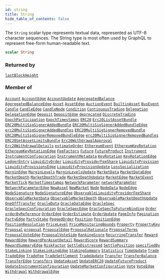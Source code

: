 ```yaml
---
id: string
title: String
hide_table_of_contents: false
---
```








The `String` scalar type represents textual data, represented as UTF-8 character sequences. The String type is most often used by GraphQL to represent free-form human-readable text.

```graphql
scalar String
```




### Returned by

[`lastBlockHeight`](/docs/testnet/graphql/queries/last-block-height)  <Badge class="secondary" text="query"/>

### Member of

[`Account`](/docs/testnet/graphql/objects/account)  <Badge class="secondary" text="object"/><Bullet />[`AccountEdge`](/docs/testnet/graphql/objects/account-edge)  <Badge class="secondary" text="object"/><Bullet />[`AccountUpdate`](/docs/testnet/graphql/objects/account-update)  <Badge class="secondary" text="object"/><Bullet />[`AggregatedBalance`](/docs/testnet/graphql/objects/aggregated-balance)  <Badge class="secondary" text="object"/><Bullet />[`AggregatedBalanceEdge`](/docs/testnet/graphql/objects/aggregated-balance-edge)  <Badge class="secondary" text="object"/><Bullet />[`Asset`](/docs/testnet/graphql/objects/asset)  <Badge class="secondary" text="object"/><Bullet />[`AssetEdge`](/docs/testnet/graphql/objects/asset-edge)  <Badge class="secondary" text="object"/><Bullet />[`AuctionEvent`](/docs/testnet/graphql/objects/auction-event)  <Badge class="secondary" text="object"/><Bullet />[`BuiltinAsset`](/docs/testnet/graphql/objects/builtin-asset)  <Badge class="secondary" text="object"/><Bullet />[`BusEvent`](/docs/testnet/graphql/objects/bus-event)  <Badge class="secondary" text="object"/><Bullet />[`Candle`](/docs/testnet/graphql/objects/candle)  <Badge class="secondary" text="object"/><Bullet />[`CandleEdge`](/docs/testnet/graphql/objects/candle-edge)  <Badge class="secondary" text="object"/><Bullet />[`CandleNode`](/docs/testnet/graphql/objects/candle-node)  <Badge class="secondary" text="object"/><Bullet />[`Condition`](/docs/testnet/graphql/objects/condition)  <Badge class="secondary" text="object"/><Bullet />[`ContinuousTrading`](/docs/testnet/graphql/objects/continuous-trading)  <Badge class="secondary" text="object"/><Bullet />[`Delegation`](/docs/testnet/graphql/objects/delegation)  <Badge class="secondary" text="object"/><Bullet />[`DelegationEdge`](/docs/testnet/graphql/objects/delegation-edge)  <Badge class="secondary" text="object"/><Bullet />[`Deposit`](/docs/testnet/graphql/objects/deposit)  <Badge class="secondary" text="object"/><Bullet />[`DepositEdge`](/docs/testnet/graphql/objects/deposit-edge)  <Badge class="secondary" text="object"/><Bullet />[`deprecated`](/docs/testnet/graphql/directives/deprecated)  <Badge class="secondary" text="directive"/><Bullet />[`DiscreteTrading`](/docs/testnet/graphql/objects/discrete-trading)  <Badge class="secondary" text="object"/><Bullet />[`EpochParticipation`](/docs/testnet/graphql/objects/epoch-participation)  <Badge class="secondary" text="object"/><Bullet />[`EpochTimestamps`](/docs/testnet/graphql/objects/epoch-timestamps)  <Badge class="secondary" text="object"/><Bullet />[`ERC20`](/docs/testnet/graphql/objects/erc20)  <Badge class="secondary" text="object"/><Bullet />[`Erc20ListAssetBundle`](/docs/testnet/graphql/objects/erc-20-list-asset-bundle)  <Badge class="secondary" text="object"/><Bullet />[`ERC20MultiSigSignerAddedBundle`](/docs/testnet/graphql/objects/erc20-multi-sig-signer-added-bundle)  <Badge class="secondary" text="object"/><Bullet />[`ERC20MultiSigSignerAddedBundleEdge`](/docs/testnet/graphql/objects/erc20-multi-sig-signer-added-bundle-edge)  <Badge class="secondary" text="object"/><Bullet />[`erc20MultiSigSignerAddedBundles`](/docs/testnet/graphql/queries/erc-20-multi-sig-signer-added-bundles)  <Badge class="secondary" text="query"/><Bullet />[`ERC20MultiSigSignerRemovedBundle`](/docs/testnet/graphql/objects/erc20-multi-sig-signer-removed-bundle)  <Badge class="secondary" text="object"/><Bullet />[`ERC20MultiSigSignerRemovedBundleEdge`](/docs/testnet/graphql/objects/erc20-multi-sig-signer-removed-bundle-edge)  <Badge class="secondary" text="object"/><Bullet />[`erc20MultiSigSignerRemovedBundles`](/docs/testnet/graphql/queries/erc-20-multi-sig-signer-removed-bundles)  <Badge class="secondary" text="query"/><Bullet />[`ERC20SetAssetLimitsBundle`](/docs/testnet/graphql/objects/erc20-set-asset-limits-bundle)  <Badge class="secondary" text="object"/><Bullet />[`Erc20WithdrawalApproval`](/docs/testnet/graphql/objects/erc-20-withdrawal-approval)  <Badge class="secondary" text="object"/><Bullet />[`Erc20WithdrawalDetails`](/docs/testnet/graphql/objects/erc-20-withdrawal-details)  <Badge class="secondary" text="object"/><Bullet />[`estimateOrder`](/docs/testnet/graphql/queries/estimate-order)  <Badge class="secondary" text="query"/><Bullet />[`EthereumEvent`](/docs/testnet/graphql/objects/ethereum-event)  <Badge class="secondary" text="object"/><Bullet />[`EthereumKeyRotation`](/docs/testnet/graphql/objects/ethereum-key-rotation)  <Badge class="secondary" text="object"/><Bullet />[`EthereumKeyRotationEdge`](/docs/testnet/graphql/objects/ethereum-key-rotation-edge)  <Badge class="secondary" text="object"/><Bullet />[`FeeFactors`](/docs/testnet/graphql/objects/fee-factors)  <Badge class="secondary" text="object"/><Bullet />[`Future`](/docs/testnet/graphql/objects/future)  <Badge class="secondary" text="object"/><Bullet />[`FutureProduct`](/docs/testnet/graphql/objects/future-product)  <Badge class="secondary" text="object"/><Bullet />[`Instrument`](/docs/testnet/graphql/objects/instrument)  <Badge class="secondary" text="object"/><Bullet />[`InstrumentConfiguration`](/docs/testnet/graphql/objects/instrument-configuration)  <Badge class="secondary" text="object"/><Bullet />[`InstrumentMetadata`](/docs/testnet/graphql/objects/instrument-metadata)  <Badge class="secondary" text="object"/><Bullet />[`KeyRotation`](/docs/testnet/graphql/objects/key-rotation)  <Badge class="secondary" text="object"/><Bullet />[`KeyRotationEdge`](/docs/testnet/graphql/objects/key-rotation-edge)  <Badge class="secondary" text="object"/><Bullet />[`LedgerEntry`](/docs/testnet/graphql/objects/ledger-entry)  <Badge class="secondary" text="object"/><Bullet />[`LiquidityOrder`](/docs/testnet/graphql/objects/liquidity-order)  <Badge class="secondary" text="object"/><Bullet />[`LiquidityProviderFeeShare`](/docs/testnet/graphql/objects/liquidity-provider-fee-share)  <Badge class="secondary" text="object"/><Bullet />[`LiquidityProvision`](/docs/testnet/graphql/objects/liquidity-provision)  <Badge class="secondary" text="object"/><Bullet />[`LiquidityProvisionsEdge`](/docs/testnet/graphql/objects/liquidity-provisions-edge)  <Badge class="secondary" text="object"/><Bullet />[`LiquidityProvisionUpdate`](/docs/testnet/graphql/objects/liquidity-provision-update)  <Badge class="secondary" text="object"/><Bullet />[`LossSocialization`](/docs/testnet/graphql/objects/loss-socialization)  <Badge class="secondary" text="object"/><Bullet />[`MarginEdge`](/docs/testnet/graphql/objects/margin-edge)  <Badge class="secondary" text="object"/><Bullet />[`MarginLevels`](/docs/testnet/graphql/objects/margin-levels)  <Badge class="secondary" text="object"/><Bullet />[`MarginLevelsUpdate`](/docs/testnet/graphql/objects/margin-levels-update)  <Badge class="secondary" text="object"/><Bullet />[`MarketData`](/docs/testnet/graphql/objects/market-data)  <Badge class="secondary" text="object"/><Bullet />[`MarketDataEdge`](/docs/testnet/graphql/objects/market-data-edge)  <Badge class="secondary" text="object"/><Bullet />[`MarketDepth`](/docs/testnet/graphql/objects/market-depth)  <Badge class="secondary" text="object"/><Bullet />[`MarketDepthTrade`](/docs/testnet/graphql/objects/market-depth-trade)  <Badge class="secondary" text="object"/><Bullet />[`MarketDepthUpdate`](/docs/testnet/graphql/objects/market-depth-update)  <Badge class="secondary" text="object"/><Bullet />[`MarketEdge`](/docs/testnet/graphql/objects/market-edge)  <Badge class="secondary" text="object"/><Bullet />[`MarketEvent`](/docs/testnet/graphql/objects/market-event)  <Badge class="secondary" text="object"/><Bullet />[`MarketTick`](/docs/testnet/graphql/objects/market-tick)  <Badge class="secondary" text="object"/><Bullet />[`MarketTimestamps`](/docs/testnet/graphql/objects/market-timestamps)  <Badge class="secondary" text="object"/><Bullet />[`NetworkParameter`](/docs/testnet/graphql/objects/network-parameter)  <Badge class="secondary" text="object"/><Bullet />[`networkParameter`](/docs/testnet/graphql/queries/network-parameter)  <Badge class="secondary" text="query"/><Bullet />[`NetworkParameterEdge`](/docs/testnet/graphql/objects/network-parameter-edge)  <Badge class="secondary" text="object"/><Bullet />[`NewAsset`](/docs/testnet/graphql/objects/new-asset)  <Badge class="secondary" text="object"/><Bullet />[`NewMarket`](/docs/testnet/graphql/objects/new-market)  <Badge class="secondary" text="object"/><Bullet />[`Node`](/docs/testnet/graphql/objects/node)  <Badge class="secondary" text="object"/><Bullet />[`NodeData`](/docs/testnet/graphql/objects/node-data)  <Badge class="secondary" text="object"/><Bullet />[`NodeEdge`](/docs/testnet/graphql/objects/node-edge)  <Badge class="secondary" text="object"/><Bullet />[`NodeSignature`](/docs/testnet/graphql/objects/node-signature)  <Badge class="secondary" text="object"/><Bullet />[`NodeSignatureEdge`](/docs/testnet/graphql/objects/node-signature-edge)  <Badge class="secondary" text="object"/><Bullet />[`ObservableLiquidityProviderFeeShare`](/docs/testnet/graphql/objects/observable-liquidity-provider-fee-share)  <Badge class="secondary" text="object"/><Bullet />[`ObservableMarketData`](/docs/testnet/graphql/objects/observable-market-data)  <Badge class="secondary" text="object"/><Bullet />[`ObservableMarketDepth`](/docs/testnet/graphql/objects/observable-market-depth)  <Badge class="secondary" text="object"/><Bullet />[`ObservableMarketDepthUpdate`](/docs/testnet/graphql/objects/observable-market-depth-update)  <Badge class="secondary" text="object"/><Bullet />[`OneOffTransfer`](/docs/testnet/graphql/objects/one-off-transfer)  <Badge class="secondary" text="object"/><Bullet />[`OracleData`](/docs/testnet/graphql/objects/oracle-data)  <Badge class="secondary" text="object"/><Bullet />[`OracleDataEdge`](/docs/testnet/graphql/objects/oracle-data-edge)  <Badge class="secondary" text="object"/><Bullet />[`OracleSpec`](/docs/testnet/graphql/objects/oracle-spec)  <Badge class="secondary" text="object"/><Bullet />[`OracleSpecConfiguration`](/docs/testnet/graphql/objects/oracle-spec-configuration)  <Badge class="secondary" text="object"/><Bullet />[`OracleSpecEdge`](/docs/testnet/graphql/objects/oracle-spec-edge)  <Badge class="secondary" text="object"/><Bullet />[`OracleSpecToFutureBinding`](/docs/testnet/graphql/objects/oracle-spec-to-future-binding)  <Badge class="secondary" text="object"/><Bullet />[`Order`](/docs/testnet/graphql/objects/order)  <Badge class="secondary" text="object"/><Bullet />[`orderByReference`](/docs/testnet/graphql/queries/order-by-reference)  <Badge class="secondary" text="query"/><Bullet />[`OrderEdge`](/docs/testnet/graphql/objects/order-edge)  <Badge class="secondary" text="object"/><Bullet />[`OrderEstimate`](/docs/testnet/graphql/objects/order-estimate)  <Badge class="secondary" text="object"/><Bullet />[`OrderUpdate`](/docs/testnet/graphql/objects/order-update)  <Badge class="secondary" text="object"/><Bullet />[`PageInfo`](/docs/testnet/graphql/objects/page-info)  <Badge class="secondary" text="object"/><Bullet />[`Pagination`](/docs/testnet/graphql/inputs/pagination)  <Badge class="secondary" text="input"/><Bullet />[`PartyEdge`](/docs/testnet/graphql/objects/party-edge)  <Badge class="secondary" text="object"/><Bullet />[`PartyStake`](/docs/testnet/graphql/objects/party-stake)  <Badge class="secondary" text="object"/><Bullet />[`PeggedOrder`](/docs/testnet/graphql/objects/pegged-order)  <Badge class="secondary" text="object"/><Bullet />[`Position`](/docs/testnet/graphql/objects/position)  <Badge class="secondary" text="object"/><Bullet />[`PositionEdge`](/docs/testnet/graphql/objects/position-edge)  <Badge class="secondary" text="object"/><Bullet />[`PositionResolution`](/docs/testnet/graphql/objects/position-resolution)  <Badge class="secondary" text="object"/><Bullet />[`PriceLevel`](/docs/testnet/graphql/objects/price-level)  <Badge class="secondary" text="object"/><Bullet />[`PriceMonitoringBounds`](/docs/testnet/graphql/objects/price-monitoring-bounds)  <Badge class="secondary" text="object"/><Bullet />[`Property`](/docs/testnet/graphql/objects/property)  <Badge class="secondary" text="object"/><Bullet />[`PropertyKey`](/docs/testnet/graphql/objects/property-key)  <Badge class="secondary" text="object"/><Bullet />[`Proposal`](/docs/testnet/graphql/objects/proposal)  <Badge class="secondary" text="object"/><Bullet />[`proposal`](/docs/testnet/graphql/queries/proposal)  <Badge class="secondary" text="query"/><Bullet />[`ProposalEdge`](/docs/testnet/graphql/objects/proposal-edge)  <Badge class="secondary" text="object"/><Bullet />[`ProposalRationale`](/docs/testnet/graphql/objects/proposal-rationale)  <Badge class="secondary" text="object"/><Bullet />[`ProposalTerms`](/docs/testnet/graphql/objects/proposal-terms)  <Badge class="secondary" text="object"/><Bullet />[`ProposalVoteEdge`](/docs/testnet/graphql/objects/proposal-vote-edge)  <Badge class="secondary" text="object"/><Bullet />[`ProposalVoteSide`](/docs/testnet/graphql/objects/proposal-vote-side)  <Badge class="secondary" text="object"/><Bullet />[`RankingScore`](/docs/testnet/graphql/objects/ranking-score)  <Badge class="secondary" text="object"/><Bullet />[`RecurringTransfer`](/docs/testnet/graphql/objects/recurring-transfer)  <Badge class="secondary" text="object"/><Bullet />[`Reward`](/docs/testnet/graphql/objects/reward)  <Badge class="secondary" text="object"/><Bullet />[`RewardEdge`](/docs/testnet/graphql/objects/reward-edge)  <Badge class="secondary" text="object"/><Bullet />[`RewardPerAssetDetail`](/docs/testnet/graphql/objects/reward-per-asset-detail)  <Badge class="secondary" text="object"/><Bullet />[`RewardScore`](/docs/testnet/graphql/objects/reward-score)  <Badge class="secondary" text="object"/><Bullet />[`RewardSummary`](/docs/testnet/graphql/objects/reward-summary)  <Badge class="secondary" text="object"/><Bullet />[`RewardSummaryEdge`](/docs/testnet/graphql/objects/reward-summary-edge)  <Badge class="secondary" text="object"/><Bullet />[`RiskFactor`](/docs/testnet/graphql/objects/risk-factor)  <Badge class="secondary" text="object"/><Bullet />[`SettleDistressed`](/docs/testnet/graphql/objects/settle-distressed)  <Badge class="secondary" text="object"/><Bullet />[`SettlePosition`](/docs/testnet/graphql/objects/settle-position)  <Badge class="secondary" text="object"/><Bullet />[`specifiedBy`](/docs/testnet/graphql/directives/specified-by)  <Badge class="secondary" text="directive"/><Bullet />[`StakeLinking`](/docs/testnet/graphql/objects/stake-linking)  <Badge class="secondary" text="object"/><Bullet />[`StakeLinkingEdge`](/docs/testnet/graphql/objects/stake-linking-edge)  <Badge class="secondary" text="object"/><Bullet />[`StakingSummary`](/docs/testnet/graphql/objects/staking-summary)  <Badge class="secondary" text="object"/><Bullet />[`Statistics`](/docs/testnet/graphql/objects/statistics)  <Badge class="secondary" text="object"/><Bullet />[`TimeUpdate`](/docs/testnet/graphql/objects/time-update)  <Badge class="secondary" text="object"/><Bullet />[`Trade`](/docs/testnet/graphql/objects/trade)  <Badge class="secondary" text="object"/><Bullet />[`TradeEdge`](/docs/testnet/graphql/objects/trade-edge)  <Badge class="secondary" text="object"/><Bullet />[`TradeFee`](/docs/testnet/graphql/objects/trade-fee)  <Badge class="secondary" text="object"/><Bullet />[`TradeSettlement`](/docs/testnet/graphql/objects/trade-settlement)  <Badge class="secondary" text="object"/><Bullet />[`TradeUpdate`](/docs/testnet/graphql/objects/trade-update)  <Badge class="secondary" text="object"/><Bullet />[`Transfer`](/docs/testnet/graphql/objects/transfer)  <Badge class="secondary" text="object"/><Bullet />[`TransferBalance`](/docs/testnet/graphql/objects/transfer-balance)  <Badge class="secondary" text="object"/><Bullet />[`TransferEdge`](/docs/testnet/graphql/objects/transfer-edge)  <Badge class="secondary" text="object"/><Bullet />[`transfers`](/docs/testnet/graphql/queries/transfers)  <Badge class="secondary" text="query"/><Bullet />[`UpdateAsset`](/docs/testnet/graphql/objects/update-asset)  <Badge class="secondary" text="object"/><Bullet />[`UpdateERC20`](/docs/testnet/graphql/objects/update-erc20)  <Badge class="secondary" text="object"/><Bullet />[`UpdateFutureProduct`](/docs/testnet/graphql/objects/update-future-product)  <Badge class="secondary" text="object"/><Bullet />[`UpdateInstrumentConfiguration`](/docs/testnet/graphql/objects/update-instrument-configuration)  <Badge class="secondary" text="object"/><Bullet />[`UpdateMarketConfiguration`](/docs/testnet/graphql/objects/update-market-configuration)  <Badge class="secondary" text="object"/><Bullet />[`Vote`](/docs/testnet/graphql/objects/vote)  <Badge class="secondary" text="object"/><Bullet />[`VoteEdge`](/docs/testnet/graphql/objects/vote-edge)  <Badge class="secondary" text="object"/><Bullet />[`Withdrawal`](/docs/testnet/graphql/objects/withdrawal)  <Badge class="secondary" text="object"/><Bullet />[`WithdrawalEdge`](/docs/testnet/graphql/objects/withdrawal-edge)  <Badge class="secondary" text="object"/>



